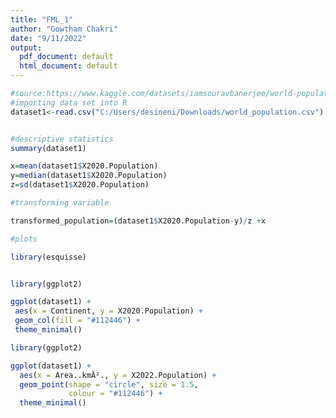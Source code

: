 ---
title: "FML_1"
author: "Gowtham Chakri"
date: "9/11/2022"
output:
  pdf_document: default
  html_document: default
---

```{r}
#source:https://www.kaggle.com/datasets/iamsouravbanerjee/world-population-dataset
#importing data set into R
dataset1<-read.csv("C:/Users/desineni/Downloads/world_population.csv")


#descriptive statistics
summary(dataset1)

x=mean(dataset1$X2020.Population)
y=median(dataset1$X2020.Population)
z=sd(dataset1$X2020.Population)

#transforming variable

transformed_population=(dataset1$X2020.Population-y)/z +x

#plots

library(esquisse)


library(ggplot2)

ggplot(dataset1) +
 aes(x = Continent, y = X2020.Population) +
 geom_col(fill = "#112446") +
 theme_minimal()

library(ggplot2)

ggplot(dataset1) +
  aes(x = Area..kmÂ²., y = X2022.Population) +
  geom_point(shape = "circle", size = 1.5, 
             colour = "#112446") +
  theme_minimal()




```
